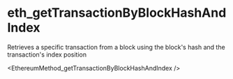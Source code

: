 # eth_getTransactionByBlockHashAndIndex

Retrieves a specific transaction from a block using the block's hash and the transaction's index position


<EthereumMethod_getTransactionByBlockHashAndIndex />
